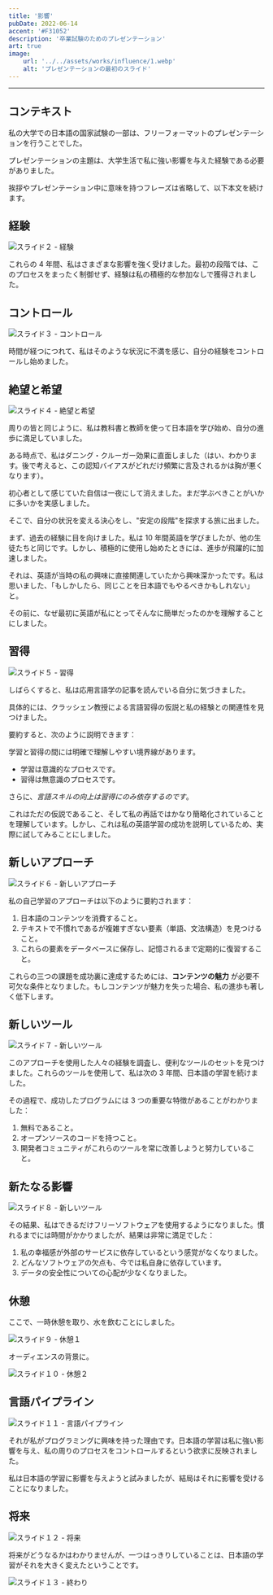 ```yaml
---
title: '影響'
pubDate: 2022-06-14
accent: '#F31052'
description: '卒業試験のためのプレゼンテーション'
art: true
image:
    url: '../../assets/works/influence/1.webp'
    alt: 'プレゼンテーションの最初のスライド'
---
```


---

## コンテキスト

私の大学での日本語の国家試験の一部は、フリーフォーマットのプレゼンテーションを行うことでした。

プレゼンテーションの主題は、大学生活で私に強い影響を与えた経験である必要がありました。

挨拶やプレゼンテーション中に意味を持つフレーズは省略して、以下本文を続けます。

## 経験

![スライド２ - 経験](@assets/works/influence/2.webp)

これらの 4 年間、私はさまざまな影響を強く受けました。最初の段階では、このプロセスをまったく制御せず、経験は私の積極的な参加なしで獲得されました。

## コントロール

![スライド３ - コントロール](@assets/works/influence/3.webp)

時間が経つにつれて、私はそのような状況に不満を感じ、自分の経験をコントロールし始めました。

## 絶望と希望

![スライド４ - 絶望と希望](@assets/works/influence/4.webp)

周りの皆と同じように、私は教科書と教師を使って日本語を学び始め、自分の進歩に満足していました。

ある時点で、私はダニング・クルーガー効果に直面しました（はい、わかります。後で考えると、この認知バイアスがどれだけ頻繁に言及されるかは胸が悪くなります）。

初心者として感じていた自信は一夜にして消えました。まだ学ぶべきことがいかに多いかを実感しました。

そこで、自分の状況を変える決心をし、"安定の段階"を探求する旅に出ました。

まず、過去の経験に目を向けました。私は 10 年間英語を学びましたが、他の生徒たちと同じです。しかし、積極的に使用し始めたときには、進歩が飛躍的に加速しました。

それは、英語が当時の私の興味に直接関連していたから興味深かったです。私は思いました、「もしかしたら、同じことを日本語でもやるべきかもしれない」と。

その前に、なぜ最初に英語が私にとってそんなに簡単だったのかを理解することにしました。

## 習得

![スライド５ - 習得](@assets/works/influence/5.webp)

しばらくすると、私は応用言語学の記事を読んでいる自分に気づきました。

具体的には、クラッシェン教授による言語習得の仮説と私の経験との関連性を見つけました。

要約すると、次のように説明できます：

学習と習得の間には明確で理解しやすい境界線があります。

-   学習は意識的なプロセスです。
-   習得は無意識のプロセスです。

さらに、_言語スキルの向上は習得にのみ依存するのです_。

これはただの仮説であること、そして私の再話ではかなり簡略化されていることを理解しています。しかし、これは私の英語学習の成功を説明しているため、実際に試してみることにしました。

## 新しいアプローチ

![スライド６ - 新しいアプローチ](@assets/works/influence/6.webp)

私の自己学習のアプローチは以下のように要約されます：

1. 日本語のコンテンツを消費すること。
2. テキストで不慣れであるが複雑すぎない要素（単語、文法構造）を見つけること。
3. これらの要素をデータベースに保存し、記憶されるまで定期的に復習すること。

これらの三つの課題を成功裏に達成するためには、**コンテンツの魅力** が必要不可欠な条件となりました。もしコンテンツが魅力を失った場合、私の進歩も著しく低下します。

## 新しいツール

![スライド７ - 新しいツール](@assets/works/influence/7.webp)

このアプローチを使用した人々の経験を調査し、便利なツールのセットを見つけました。これらのツールを使用して、私は次の 3 年間、日本語の学習を続けました。

その過程で、成功したプログラムには 3 つの重要な特徴があることがわかりました：

1. 無料であること。
2. オープンソースのコードを持つこと。
3. 開発者コミュニティがこれらのツールを常に改善しようと努力していること。

## 新たなる影響

![スライド８ - 新しいツール](@assets/works/influence/8.webp)

その結果、私はできるだけフリーソフトウェアを使用するようになりました。慣れるまでには時間がかかりましたが、結果は非常に満足でした：

1. 私の幸福感が外部のサービスに依存しているという感覚がなくなりました。
2. どんなソフトウェアの欠点も、今では私自身に依存しています。
3. データの安全性についての心配が少なくなりました。

## 休憩

ここで、一時休憩を取り、水を飲むことにしました。

![スライド９ - 休憩１](@assets/works/influence/9.webp)

オーディエンスの背景に。

![スライド１０ - 休憩２](@assets/works/influence/10.webp)

## 言語パイプライン

![スライド１１ - 言語パイプライン](@assets/works/influence/11.webp)

それが私がプログラミングに興味を持った理由です。日本語の学習は私に強い影響を与え、私の周りのプロセスをコントロールするという欲求に反映されました。

私は日本語の学習に影響を与えようと試みましたが、結局はそれに影響を受けることになりました。

## 将来

![スライド１２ - 将来](@assets/works/influence/12.webp)

将来がどうなるかはわかりませんが、一つはっきりしていることは、日本語の学習がそれを大きく変えたということです。

![スライド１３ - 終わり](@assets/works/influence/13.webp)
